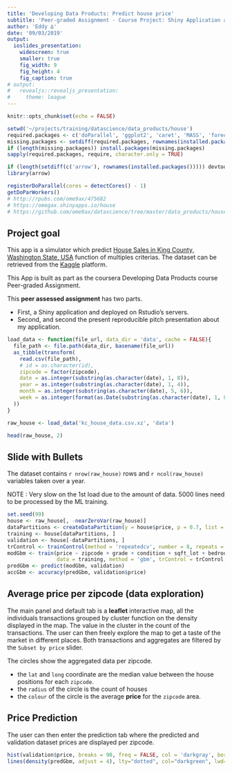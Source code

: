 ```yaml
---
title: 'Developing Data Products: Predict house price'
subtitle: 'Peer-graded Assignment - Course Project: Shiny Application and Reproducible Pitch'
author: 'Eddy ∆'
date: '09/03/2019'
output:
  ioslides_presentation:
    widescreen: true
    smaller: true
    fig_width: 9
    fig_height: 4
    fig_caption: true
# output:
#   revealjs::revealjs_presentation:
#     theme: league
---
```


```r
knitr::opts_chunk$set(echo = FALSE)
```

```r
setwd('~/projects/training/datascience/data_products/house')
required.packages <- c('doParallel', 'ggplot2', 'caret', 'MASS', 'forecast', 'GGally') # 'beepr', 'pgmm', 'knitr'
missing.packages <- setdiff(required.packages, rownames(installed.packages()))
if (length(missing.packages)) install.packages(missing.packages)
sapply(required.packages, require, character.only = TRUE)

if (length(setdiff(c('arrow'), rownames(installed.packages())))) devtools::install_github('apache/arrow/r')
library(arrow)

registerDoParallel(cores = detectCores() - 1)
getDoParWorkers()
# http://rpubs.com/ome9ax/475682
# https://omegax.shinyapps.io/house
# https://github.com/ome9ax/datascience/tree/master/data_products/house
```

## Project goal

This app is a simulator which predict [House Sales in King County, Washington State, USA](https://www.kaggle.com/harlfoxem/housesalesprediction) function of multiples criterias. The dataset can be retrieved from the [Kaggle](https://www.kaggle.com) platform.

This App is built as part as the coursera Developing Data Products course Peer-graded Assignment.

This **peer assessed assignment** has two parts.

- First, a Shiny application and deployed on Rstudio's servers.
- Second, and second the present reproducible pitch presentation about my application.

```r
load_data <- function(file_url, data_dir = 'data', cache = FALSE){
  file_path <- file.path(data_dir, basename(file_url))
  as_tibble(transform(
    read.csv(file_path),
    # id = as.character(id),
    zipcode = factor(zipcode),
    date = as.integer(substring(as.character(date), 1, 8)),
    year = as.integer(substring(as.character(date), 1, 4)),
    month = as.integer(substring(as.character(date), 5, 6)),
    week = as.integer(format(as.Date(substring(as.character(date), 1, 8), format = '%Y%m%d'), '%W'))
  ))
}

raw_house <- load_data('kc_house_data.csv.xz', 'data')
```
```r
head(raw_house, 2)
```

## Slide with Bullets

The dataset contains `r nrow(raw_house)` rows and `r ncol(raw_house)` variables taken over a year.

NOTE : Very slow on the 1st load due to the amount of data. 5000 lines need to be processed by the ML training.

```r
set.seed(99)
house <- raw_house[, -nearZeroVar(raw_house)]
dataPartitions <- createDataPartition(y = house$price, p = 0.7, list = F)
training <- house[dataPartitions, ]
validation <- house[-dataPartitions, ]
trControl <- trainControl(method = 'repeatedcv', number = 8, repeats = 3, allowParallel = TRUE, verboseIter = FALSE)
modGbm <- train(price ~ zipcode + grade + condition + sqft_lot + bedrooms + week,
                data = training, method = 'gbm', trControl = trControl, verbose = F)
predGbm <- predict(modGbm, validation)
accGbm <- accuracy(predGbm, validation$price)
```

## Average price per zipcode (data exploration)

The main panel and default tab is a **leaflet** interactive map, all the individuals transactions grouped by cluster function on the density displayed in the map. The value in the cluster in the count of the transactions.
<!-- Once broken down each cluster display the individual position of the transaction with the price in a popup once clicked. -->
The user can then freely explore the map to get a taste of the market in different places.
Both transactions and aggregates are filtered by the `Subset by price` slider.

The circles show the aggregated data per zipcode.

- the `lat` and `long` coordinate are the median value between the house positions for each `zipcode`.
- the `radius` of the circle is the count of houses
- the `colour` of the circle is the average **price** for the `zipcode` area.

## Price Prediction

The user can then enter the prediction tab where the predicted and validation dataset prices are displayed per zipcode.

```r
hist(validation$price, breaks = 90, freq = FALSE, col = 'darkgray', border = 'white', xlab = 'Price', main = '')
lines(density(predGbm, adjust = 4), lty="dotted", col="darkgreen", lwd=2)
```

